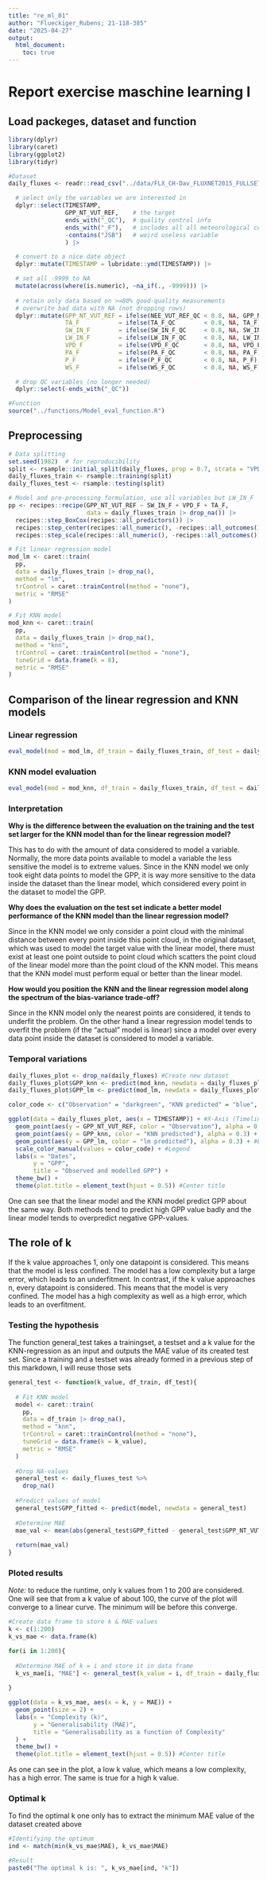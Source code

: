```yaml
---
title: "re_ml_01"
author: "Flueckiger_Rubens; 21-118-385"
date: "2025-04-27"
output: 
  html_document:
    toc: true
---
```


# Report exercise maschine learning I

## Load packeges, dataset and function

```r
library(dplyr)
library(caret)
library(ggplot2)
library(tidyr)
```

```r
#Dataset
daily_fluxes <- readr::read_csv("../data/FLX_CH-Dav_FLUXNET2015_FULLSET_DD_1997-2014_1-3.csv") %>%

  # select only the variables we are interested in
  dplyr::select(TIMESTAMP,
                GPP_NT_VUT_REF,    # the target
                ends_with("_QC"),  # quality control info
                ends_with("_F"),   # includes all all meteorological covariates
                -contains("JSB")   # weird useless variable
                ) |>

  # convert to a nice date object
  dplyr::mutate(TIMESTAMP = lubridate::ymd(TIMESTAMP)) |>

  # set all -9999 to NA
  mutate(across(where(is.numeric), ~na_if(., -9999))) |> 
  
  # retain only data based on >=80% good-quality measurements
  # overwrite bad data with NA (not dropping rows)
  dplyr::mutate(GPP_NT_VUT_REF = ifelse(NEE_VUT_REF_QC < 0.8, NA, GPP_NT_VUT_REF),
                TA_F           = ifelse(TA_F_QC        < 0.8, NA, TA_F),
                SW_IN_F        = ifelse(SW_IN_F_QC     < 0.8, NA, SW_IN_F),
                LW_IN_F        = ifelse(LW_IN_F_QC     < 0.8, NA, LW_IN_F),
                VPD_F          = ifelse(VPD_F_QC       < 0.8, NA, VPD_F),
                PA_F           = ifelse(PA_F_QC        < 0.8, NA, PA_F),
                P_F            = ifelse(P_F_QC         < 0.8, NA, P_F),
                WS_F           = ifelse(WS_F_QC        < 0.8, NA, WS_F)) |> 

  # drop QC variables (no longer needed)
  dplyr::select(-ends_with("_QC"))
```

```r
#Function
source("../functions/Model_eval_function.R")
```

## Preprocessing

```r

# Data splitting
set.seed(1982)  # for reproducibility
split <- rsample::initial_split(daily_fluxes, prop = 0.7, strata = "VPD_F")
daily_fluxes_train <- rsample::training(split)
daily_fluxes_test <- rsample::testing(split)

# Model and pre-processing formulation, use all variables but LW_IN_F
pp <- recipes::recipe(GPP_NT_VUT_REF ~ SW_IN_F + VPD_F + TA_F, 
                      data = daily_fluxes_train |> drop_na()) |> 
  recipes::step_BoxCox(recipes::all_predictors()) |> 
  recipes::step_center(recipes::all_numeric(), -recipes::all_outcomes()) |>
  recipes::step_scale(recipes::all_numeric(), -recipes::all_outcomes())

# Fit linear regression model
mod_lm <- caret::train(
  pp, 
  data = daily_fluxes_train |> drop_na(), 
  method = "lm",
  trControl = caret::trainControl(method = "none"),
  metric = "RMSE"
)

# Fit KNN model
mod_knn <- caret::train(
  pp, 
  data = daily_fluxes_train |> drop_na(), 
  method = "knn",
  trControl = caret::trainControl(method = "none"),
  tuneGrid = data.frame(k = 8),
  metric = "RMSE"
)

```

## Comparison of the linear regression and KNN models

### Linear regression

```r
eval_model(mod = mod_lm, df_train = daily_fluxes_train, df_test = daily_fluxes_test)
```

### KNN model evaluation

```r
eval_model(mod = mod_knn, df_train = daily_fluxes_train, df_test = daily_fluxes_test)
```

### Interpretation

**Why is the difference between the evaluation on the training and the test set larger for the KNN model than for the linear regression model?**

This has to do with the amount of data considered to model a variable. Normally, the more data points available to model a variable the less sensitive the model is to extreme values. Since in the KNN model we only took eight data points to model the GPP, it is way more sensitive to the data inside the dataset than the linear model, which considered every point in the dataset to model the GPP.

**Why does the evaluation on the test set indicate a better model performance of the KNN model than the linear regression model?**

Since in the KNN model we only consider a point cloud with the minimal distance between every point inside this point cloud, in the original dataset, which was used to model the target value with the linear model, there must exist at least one point outside to point cloud which scatters the point cloud of the linear model more than the point cloud of the KNN model. This means that the KNN model must perform equal or better than the linear model.

**How would you position the KNN and the linear regression model along the spectrum of the bias-variance trade-off?**

Since in the KNN model only the nearest points are considered, it tends to underfit the problem. On the other hand a linear regression model tends to overfit the problem (if the "actual" model is linear) since a model over every data point inside the dataset is considered to model a variable.

### Temporal variations

```r

daily_fluxes_plot <- drop_na(daily_fluxes) #Create new dataset
daily_fluxes_plot$GPP_knn <- predict(mod_knn, newdata = daily_fluxes_plot) #Add prediction of GPP by KNN to dataset
daily_fluxes_plot$GPP_lm <- predict(mod_lm, newdata = daily_fluxes_plot) #Add prediction of GPP by lm to dataset

color_code <- c("Observation" = "darkgreen", "KNN predicted" = "blue", "lm predicted" = "red") #Colors for legend

ggplot(data = daily_fluxes_plot, aes(x = TIMESTAMP)) + #X-Axis (Timeline)
  geom_point(aes(y = GPP_NT_VUT_REF, color = "Observation"), alpha = 0.3) + #Observation points
  geom_point(aes(y = GPP_knn, color = "KNN predicted"), alpha = 0.3) + #KNN-predicted values
  geom_point(aes(y = GPP_lm, color = "lm predicted"), alpha = 0.3) + #Linear model predicted values
  scale_color_manual(values = color_code) + #Legend
  labs(x = "Dates",
       y = "GPP",
       title = "Observed and modelled GPP") +
  theme_bw() +
  theme(plot.title = element_text(hjust = 0.5)) #Center title

```

One can see that the linear model and the KNN model predict GPP about the same way. Both methods tend to predict high GPP value badly and the linear model tends to overpredict negative GPP-values.

## The role of k

If the k value approaches 1, only one datapoint is considered. This means that the model is less confined. The model has a low complexity but a large error, which leads to an underfitment. In contrast, if the k value approaches n, every datapoint is considered. This means that the model is very confined. The model has a high complexity as well as a high error, which leads to an overfitment.

### Testing the hypothesis

The function general_test takes a trainingset, a testset and a k value for the KNN-regression as an input and outputs the MAE value of its created test set. Since a training and a testset was already formed in a previous step of this markdown, I will reuse those sets

```r

general_test <- function(k_value, df_train, df_test){
  
  # Fit KNN model
  model <- caret::train(
    pp, 
    data = df_train |> drop_na(), 
    method = "knn",
    trControl = caret::trainControl(method = "none"),
    tuneGrid = data.frame(k = k_value),
    metric = "RMSE"
  )
  
  #Drop NA-values
  general_test <- daily_fluxes_test %>%
    drop_na()
  
  #Predict values of model 
  general_test$GPP_fitted <- predict(model, newdata = general_test)
  
  #Determine MAE
  mae_val <- mean(abs(general_test$GPP_fitted - general_test$GPP_NT_VUT_REF))
  
  return(mae_val)
}

```

### Ploted results

*Note:* to reduce the runtime, only k values from 1 to 200 are considered. One will see that from a k value of about 100, the curve of the plot will converge to a linear curve. The minimum will be before this converge.

```r

#Create data frame to store k & MAE values
k <- c(1:200)
k_vs_mae <- data.frame(k)

for(i in 1:200){
  
  #Determine MAE of k = i and store it in data frame
  k_vs_mae[i, "MAE"] <- general_test(k_value = i, df_train = daily_fluxes_train, df_test = daily_fluxes_test)
  
}

ggplot(data = k_vs_mae, aes(x = k, y = MAE)) +
  geom_point(size = 2) +
  labs(x = "Complexity (k)",
       y = "Generalisability (MAE)",
       title = "Generalisability as a function of Complexity"
  ) +
  theme_bw() +
  theme(plot.title = element_text(hjust = 0.5)) #Center title

```

As one can see in the plot, a low k value, which means a low complexity, has a high error. The same is true for a high k value.

### Optimal k

To find the optimal k one only has to extract the minimum MAE value of the dataset created above

```r
#Identifying the optimum
ind <- match(min(k_vs_mae$MAE), k_vs_mae$MAE)

#Result
paste0("The optimal k is: ", k_vs_mae[ind, "k"])
```
